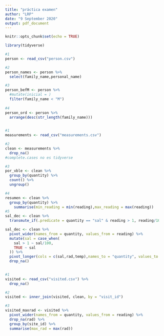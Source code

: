 ```yaml
---
title: "práctica examen"
author: "LRP"
date: "9 September 2020"
output: pdf_document
---
```


```r
knitr::opts_chunk$set(echo = TRUE)
```

```r
library(tidyverse)

```



```r
#1
person <- read_csv("person.csv")

#2
person_names <- person %>% 
  select(family_name,personal_name)

#3
person_befM <- person %>%
  #mutate(inicial = )
  filter(family_name < "M")
  
#4
person_ord <- person %>% 
  arrange(desc(str_length(family_name)))
  
```

```r
#1
measurements <- read_csv("measurements.csv")

#2
clean <- measurements %>% 
  drop_na()
#complete.cases no es tidyverse

#3
por_vble <- clean %>% 
  group_by(quantity) %>%
  count() %>%
  ungroup()

#4
resumen <- clean %>%
  group_by(quantity) %>% 
    summarise(min_reading = min(reading),max_reading = max(reading))
#5
sal_dec <- clean %>% 
  transmute_if(.predicate = quantity == "sal" & reading > 1, reading/100)

sal_dec <- clean %>% 
  pivot_wider(names_from = quantity, values_from = reading) %>% 
  mutate(sal = case_when(
    sal > 1 ~ sal/100,
    TRUE ~ sal
  )) %>%
  pivot_longer(cols = c(sal,rad,temp),names_to = "quantity", values_to = "reading") %>% 
  drop_na()
  
```


```r
#1
visited <- read_csv("visited.csv") %>% 
  drop_na()

#2
visited <- inner_join(visited, clean, by = "visit_id")

#3
visited_maxrad <- visited %>%
  pivot_wider(names_from = quantity, values_from = reading) %>% 
  drop_na(rad) %>% 
  group_by(site_id) %>% 
  summarise(max_rad = max(rad))

```

